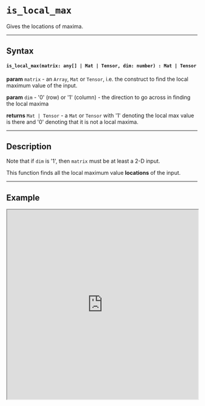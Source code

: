 

# `is_local_max`

Gives the locations of maxima.

---

## Syntax

#### `is_local_max(matrix: any[] | Mat | Tensor, dim: number) : Mat | Tensor`

**param** `matrix` - an `Array`, `Mat` or `Tensor`, i.e. the construct to find the local maximum value of the input.

**param** `dim` - '0' (row) or '1' (column) - the direction to go across in finding the local maxima

**returns** `Mat | Tensor` - a `Mat` or `Tensor` with '1' denoting the local max value is there and '0' denoting that it is not a local maxima.

---

## Description

Note that if `dim` is '1', then `matrix` must be at least a 2-D input.

This function finds all the local maximum value **locations** of the input.

---

## Example

<iframe src="https://hlab.app/s/LinJianan/is_local_max_book"
    width="100%"
    height="500px"/>
